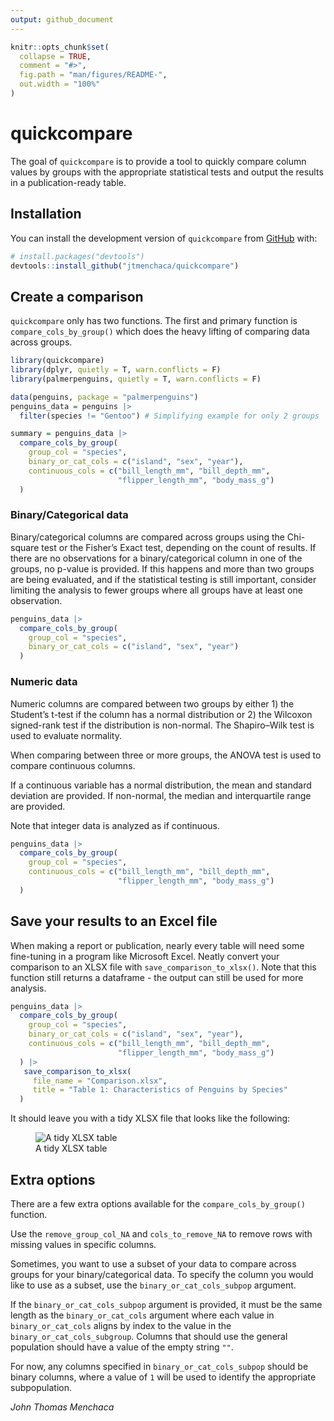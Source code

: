 ```yaml
---
output: github_document
---
```


<!-- README.md is generated from README.Rmd. Please edit that file -->

```r
knitr::opts_chunk$set(
  collapse = TRUE,
  comment = "#>",
  fig.path = "man/figures/README-",
  out.width = "100%"
)
```

# quickcompare

<!-- badges: start -->
<!-- badges: end -->

The goal of `quickcompare` is to provide a tool to quickly compare column values by groups with the appropriate statistical tests and output the results in a publication-ready table.

## Installation

You can install the development version of `quickcompare` from [GitHub](https://github.com/) with:

``` r
# install.packages("devtools")
devtools::install_github("jtmenchaca/quickcompare")
```

## Create a comparison

`quickcompare` only has two functions.  The first and primary function is `compare_cols_by_group()` which does the heavy lifting of comparing data across groups.

```r
library(quickcompare)
library(dplyr, quietly = T, warn.conflicts = F)
library(palmerpenguins, quietly = T, warn.conflicts = F)

data(penguins, package = "palmerpenguins")
penguins_data = penguins |>
  filter(species != "Gentoo") # Simplifying example for only 2 groups

summary = penguins_data |> 
  compare_cols_by_group(
    group_col = "species", 
    binary_or_cat_cols = c("island", "sex", "year"), 
    continuous_cols = c("bill_length_mm", "bill_depth_mm", 
                        "flipper_length_mm", "body_mass_g")
  )

```

### Binary/Categorical data

Binary/categorical columns are compared across groups using the Chi-square test or the Fisher's Exact test, depending on the count of results.  If there are no observations for a binary/categorical column in one of the groups, no p-value is provided.  If this happens and more than two groups are being evaluated, and if the statistical testing is still important, consider limiting the analysis to fewer groups where all groups have at least one observation.

```r
penguins_data |> 
  compare_cols_by_group(
    group_col = "species", 
    binary_or_cat_cols = c("island", "sex", "year")
  )
```

### Numeric data

Numeric columns are compared between two groups by either 1) the Student's t-test if the column has a normal distribution or 2) the Wilcoxon signed-rank test if the distribution is non-normal. The Shapiro–Wilk test is used to evaluate normality.

When comparing between three or more groups, the ANOVA test is used to compare continuous columns.

If a continuous variable has a normal distribution, the mean and standard deviation are provided.  If non-normal, the median and interquartile range are provided.

Note that integer data is analyzed as if continuous. 

```r
penguins_data |> 
  compare_cols_by_group(
    group_col = "species", 
    continuous_cols = c("bill_length_mm", "bill_depth_mm", 
                        "flipper_length_mm", "body_mass_g")
  )
```

## Save your results to an Excel file

When making a report or publication, nearly every table will need some fine-tuning in a program like Microsoft Excel.  Neatly convert your comparison to an XLSX file with  `save_comparison_to_xlsx()`.  Note that this function still returns a dataframe - the output can still be used for more analysis.

```r
penguins_data |> 
  compare_cols_by_group(
    group_col = "species", 
    binary_or_cat_cols = c("island", "sex", "year"), 
    continuous_cols = c("bill_length_mm", "bill_depth_mm", 
                        "flipper_length_mm", "body_mass_g")
  ) |>
   save_comparison_to_xlsx(
     file_name = "Comparison.xlsx",
     title = "Table 1: Characteristics of Penguins by Species"
  )
```

It should leave you with a tidy XLSX file that looks like the following: 

![A tidy XLSX table](man/figures/README-example-xlsx.png)

## Extra options

There are a few extra options available for the `compare_cols_by_group()` function.

Use the `remove_group_col_NA` and `cols_to_remove_NA` to remove rows with missing values in specific columns. 

Sometimes, you want to use a subset of your data to compare across groups for your binary/categorical data.  To specify the column you would like to use as a subset, use the `binary_or_cat_cols_subpop` argument. 

If the `binary_or_cat_cols_subpop` argument is provided, it must be the same length as the `binary_or_cat_cols` argument where each value in `binary_or_cat_cols` aligns by index to the value in the `binary_or_cat_cols_subgroup`.  Columns that should use the general population should have a value of the empty string `""`.  

For now, any columns specified in `binary_or_cat_cols_subpop` should be binary columns, where a value of `1` will be used to identify the appropriate subpopulation. 


*John Thomas Menchaca*
